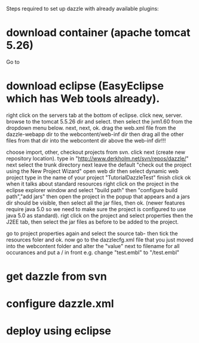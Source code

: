Steps required to set up dazzle with already available plugins:
=download container (apache tomcat 5.26)=
Go to

=download eclipse (EasyEclipse which has Web tools already).=
right click on the servers tab at the bottom of eclipse.
click new, server.
browse to the tomcat 5.5.26 dir and select. then select the jvm1.60 from the dropdown menu below.
next, next, ok.
drag the web.xml file from the dazzle-webapp dir to the webcontent/web-inf dir then drag all the other files from that dir into the webcontent dir above the web-inf dir!!!






choose import, other, checkout projects from svn.
click next (create new repository location).
type in "http://www.derkholm.net/svn/repos/dazzle/"
next
select the trunk directory
next
leave the default "check out the project using the New Project Wizard"
open web dir then select dynamic web project
type in the name of your project "TutorialDazzleTest"
finish
click ok when it talks about standard resources
right click on the project in the eclipse explorer window and select "build path" then "configure build path","add jars" then open the project in the popup that appears and a jars dir should be visible, then select all the jar files, then ok.
(newer features require java 5.0 so we need to make sure the project is configured to use java 5.0 as standard).
rigt click on the project and select properties then the J2EE tab, then select the jar files as before to be added to the project.

go to project properties again and select the source tab- then tick the resources foler and ok.
now go to the dazzlecfg.xml file that you just moved into the webcontent folder and alter the "value" next to filename for all occurances and put a / in front e.g. change "test.embl" to "/test.embl"

=get dazzle from svn=
=configure dazzle.xml=
=deploy using eclipse=
